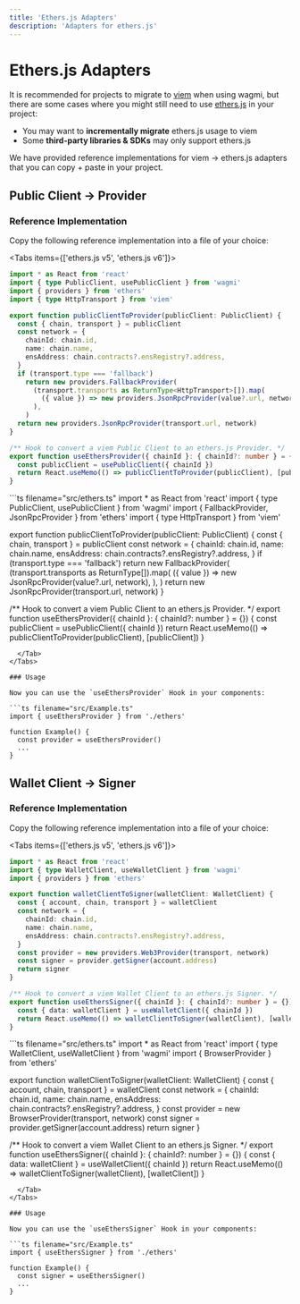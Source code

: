 ```yaml
---
title: 'Ethers.js Adapters'
description: 'Adapters for ethers.js'
---
```



# Ethers.js Adapters

It is recommended for projects to migrate to [viem](https://viem.sh) when using wagmi, but there are some cases where you might still need to use [ethers.js](https://ethers.org/) in your project:

- You may want to **incrementally migrate** ethers.js usage to viem
- Some **third-party libraries & SDKs** may only support ethers.js

We have provided reference implementations for viem → ethers.js adapters that you can copy + paste in your project.

## Public Client → Provider

### Reference Implementation

Copy the following reference implementation into a file of your choice:

<Tabs items={['ethers.js v5', 'ethers.js v6']}>
  <Tab>
```ts filename="src/ethers.ts"
import * as React from 'react'
import { type PublicClient, usePublicClient } from 'wagmi'
import { providers } from 'ethers'
import { type HttpTransport } from 'viem'

export function publicClientToProvider(publicClient: PublicClient) {
  const { chain, transport } = publicClient
  const network = {
    chainId: chain.id,
    name: chain.name,
    ensAddress: chain.contracts?.ensRegistry?.address,
  }
  if (transport.type === 'fallback')
    return new providers.FallbackProvider(
      (transport.transports as ReturnType<HttpTransport>[]).map(
        ({ value }) => new providers.JsonRpcProvider(value?.url, network),
      ),
    )
  return new providers.JsonRpcProvider(transport.url, network)
}

/** Hook to convert a viem Public Client to an ethers.js Provider. */
export function useEthersProvider({ chainId }: { chainId?: number } = {}) {
  const publicClient = usePublicClient({ chainId })
  return React.useMemo(() => publicClientToProvider(publicClient), [publicClient])
}
```
  </Tab>
  <Tab>
```ts filename="src/ethers.ts"
import * as React from 'react'
import { type PublicClient, usePublicClient } from 'wagmi'
import { FallbackProvider, JsonRpcProvider } from 'ethers'
import { type HttpTransport } from 'viem'

export function publicClientToProvider(publicClient: PublicClient) {
  const { chain, transport } = publicClient
  const network = {
    chainId: chain.id,
    name: chain.name,
    ensAddress: chain.contracts?.ensRegistry?.address,
  }
  if (transport.type === 'fallback')
    return new FallbackProvider(
      (transport.transports as ReturnType<HttpTransport>[]).map(
        ({ value }) => new JsonRpcProvider(value?.url, network),
      ),
    )
  return new JsonRpcProvider(transport.url, network)
}

/** Hook to convert a viem Public Client to an ethers.js Provider. */
export function useEthersProvider({ chainId }: { chainId?: number } = {}) {
  const publicClient = usePublicClient({ chainId })
  return React.useMemo(() => publicClientToProvider(publicClient), [publicClient])
}
```
  </Tab>
</Tabs>

### Usage

Now you can use the `useEthersProvider` Hook in your components:

```ts filename="src/Example.ts"
import { useEthersProvider } from './ethers'

function Example() {
  const provider = useEthersProvider()
  ...
}
```

## Wallet Client → Signer

### Reference Implementation

Copy the following reference implementation into a file of your choice:

<Tabs items={['ethers.js v5', 'ethers.js v6']}>
  <Tab>
```ts filename="src/ethers.ts"
import * as React from 'react'
import { type WalletClient, useWalletClient } from 'wagmi'
import { providers } from 'ethers'

export function walletClientToSigner(walletClient: WalletClient) {
  const { account, chain, transport } = walletClient
  const network = {
    chainId: chain.id,
    name: chain.name,
    ensAddress: chain.contracts?.ensRegistry?.address,
  }
  const provider = new providers.Web3Provider(transport, network)
  const signer = provider.getSigner(account.address)
  return signer
}

/** Hook to convert a viem Wallet Client to an ethers.js Signer. */
export function useEthersSigner({ chainId }: { chainId?: number } = {}) {
  const { data: walletClient } = useWalletClient({ chainId })
  return React.useMemo(() => walletClientToSigner(walletClient), [walletClient])
}
```
  </Tab>
  <Tab>
```ts filename="src/ethers.ts"
import * as React from 'react'
import { type WalletClient, useWalletClient } from 'wagmi'
import { BrowserProvider } from 'ethers'

export function walletClientToSigner(walletClient: WalletClient) {
  const { account, chain, transport } = walletClient
  const network = {
    chainId: chain.id,
    name: chain.name,
    ensAddress: chain.contracts?.ensRegistry?.address,
  }
  const provider = new BrowserProvider(transport, network)
  const signer = provider.getSigner(account.address)
  return signer
}

/** Hook to convert a viem Wallet Client to an ethers.js Signer. */
export function useEthersSigner({ chainId }: { chainId?: number } = {}) {
  const { data: walletClient } = useWalletClient({ chainId })
  return React.useMemo(() => walletClientToSigner(walletClient), [walletClient])
}
```
  </Tab>
</Tabs>

### Usage

Now you can use the `useEthersSigner` Hook in your components:

```ts filename="src/Example.ts"
import { useEthersSigner } from './ethers'

function Example() {
  const signer = useEthersSigner()
  ...
}
```